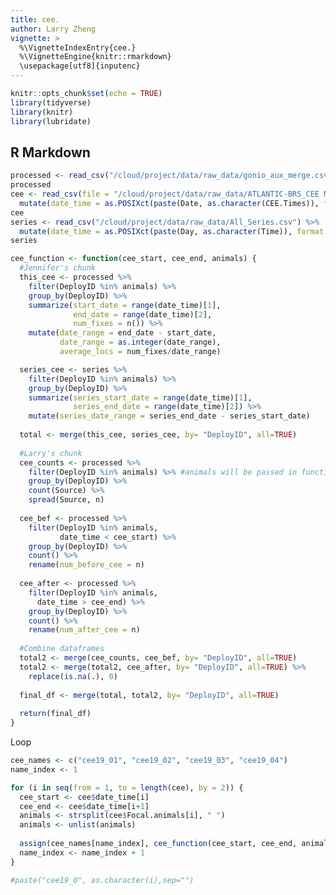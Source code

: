```yaml
---
title: cee.
author: Larry Zheng
vignette: >
  %\VignetteIndexEntry{cee.}
  %\VignetteEngine{knitr::rmarkdown}
  \usepackage[utf8]{inputenc}
---
```


```r
knitr::opts_chunk$set(echo = TRUE)
library(tidyverse)
library(knitr)
library(lubridate)
```

## R Markdown

```r
processed <- read_csv("/cloud/project/data/raw_data/gonio_aux_merge.csv")
processed
cee <- read_csv(file = "/cloud/project/data/raw_data/ATLANTIC-BRS_CEE Metadata.csv") %>%
  mutate(date_time = as.POSIXct(paste(Date, as.character(CEE.Times)), format = "%m/%d/%y %H:%M:%S"))
cee
series <- read_csv("/cloud/project/data/raw_data/All_Series.csv") %>%
  mutate(date_time = as.POSIXct(paste(Day, as.character(Time)), format = "%d-%B-%Y %H:%M:%S"))
series
```


```r
cee_function <- function(cee_start, cee_end, animals) {
  #Jennifer's chunk
  this_cee <- processed %>%
    filter(DeployID %in% animals) %>%
    group_by(DeployID) %>%
    summarize(start_date = range(date_time)[1],
              end_date = range(date_time)[2],
              num_fixes = n()) %>%
    mutate(date_range = end_date - start_date,
           date_range = as.integer(date_range),
           average_locs = num_fixes/date_range)

  series_cee <- series %>%
    filter(DeployID %in% animals) %>%
    group_by(DeployID) %>%
    summarize(series_start_date = range(date_time)[1],
              series_end_date = range(date_time)[2]) %>%
    mutate(series_date_range = series_end_date - series_start_date)
  
  total <- merge(this_cee, series_cee, by= "DeployID", all=TRUE)
  
  #Larry's chunk
  cee_counts <- processed %>%
    filter(DeployID %in% animals) %>% #animals will be passed in function call: animals in a particular CEE
    group_by(DeployID) %>%
    count(Source) %>%
    spread(Source, n)
    
  cee_bef <- processed %>%
    filter(DeployID %in% animals,
           date_time < cee_start) %>%
    group_by(DeployID) %>%
    count() %>%
    rename(num_before_cee = n)
  
  cee_after <- processed %>%
    filter(DeployID %in% animals,
      date_time > cee_end) %>%
    group_by(DeployID) %>%
    count() %>%
    rename(num_after_cee = n)
  
  #Combine dataframes
  total2 <- merge(cee_counts, cee_bef, by= "DeployID", all=TRUE)
  total2 <- merge(total2, cee_after, by= "DeployID", all=TRUE) %>% 
    replace(is.na(.), 0)
  
  final_df <- merge(total, total2, by= "DeployID", all=TRUE)
  
  return(final_df)
}
```


Loop
```r
cee_names <- c("cee19_01", "cee19_02", "cee19_03", "cee19_04")
name_index <- 1

for (i in seq(from = 1, to = length(cee), by = 2)) {
  cee_start <- cee$date_time[i]
  cee_end <- cee$date_time[i+1]
  animals <- strsplit(cee$Focal.animals[i], " ")
  animals <- unlist(animals)
  
  assign(cee_names[name_index], cee_function(cee_start, cee_end, animals))
  name_index <- name_index + 1
}

#paste("cee19_0", as.character(i),sep="")
```

